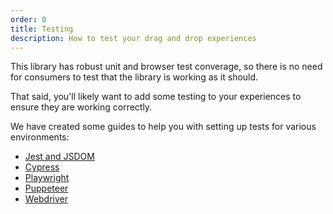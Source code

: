 ```yaml
---
order: 0
title: Testing
description: How to test your drag and drop experiences
---
```


This library has robust unit and browser test converage, so there is no need for consumers to test
that the library is working as it should.

That said, you'll likely want to add some testing to your experiences to ensure they are working
correctly.

We have created some guides to help you with setting up tests for various environments:

- [Jest and JSDOM](./jest-and-jsdom)
- [Cypress](./cypress)
- [Playwright](./playwright)
- [Puppeteer](./puppeteer)
- [Webdriver](./webdriver)
